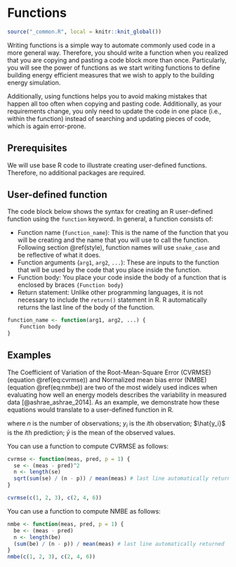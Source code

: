 # Functions

```r
source("_common.R", local = knitr::knit_global())
```

Writing functions is a simple way to automate commonly used code in a more
general way. Therefore, you should write a function when you realized that you
are copying and pasting a code block more than once. Particularly, you will see
the power of functions as we start writing functions to define building energy
efficient measures that we wish to apply to the building energy simulation.

Additionally, using functions helps you to avoid making mistakes that happen all
too often when copying and pasting code. Additionally, as your requirements
change, you only need to update the code in one place (i.e., within the
function) instead of searching and updating pieces of code, which is again
error-prone.

## Prerequisites

We will use base R code to illustrate creating user-defined functions.
Therefore, no additional packages are required.

## User-defined function

The code block below shows the syntax for creating an R user-defined function
using the `function` keyword. In general, a function consists of:

- Function name (`function_name`): This is the name of the function that you
  will be creating and the name that you will use to call the function.
  Following section \@ref(style), function names will use `snake_case` and be
  reflective of what it does.
- Function arguments (`arg1`, `arg2`, `...`): These are inputs to the function
  that will be used by the code that you place inside the function.
- Function body: You place your code inside the body of a function that is
  enclosed by braces `{Function body}`
- Return statement: Unlike other programming languages, it is not necessary to
  include the `return()` statement in R. R automatically returns the last line
  of the body of the function.

```r
function_name <- function(arg1, arg2, ...) {
    Function body
}
```

## Examples

The Coefficient of Variation of the Root-Mean-Square Error (CVRMSE) (equation
\@ref(eq:cvrmse)) and Normalized mean bias error (NMBE) (equation
\@ref(eq:nmbe)) are two of the most widely used indices when evaluating how well
an energy models describes the variability in measured data
[@ashrae_ashrae_2014]. As an example, we demonstrate how these equations would
translate to a user-defined function in R.

```{=tex}
\begin{equation} 
  \sqrt{\frac{\sum_{i=1}^{n} \left(y_i - \hat{y}_i\right)}{(n-p)}} \Big/ \bar{y}
  (\#eq:cvrmse)
\end{equation}
```
```{=tex}
\begin{equation} 
  \frac{\sum_{i=1}^{n} \left(y_i - \hat{y}_i\right)}{(n-p)\times\bar{y}}
  (\#eq:nmbe)
\end{equation}
```
where $n$ is the number of observations; $y_i$ is the $i$th observation;
$\hat{y_i}$ is the $i$th prediction; $\bar{y}$ is the mean of the observed
values.

You can use a function to compute CVRMSE as follows:

```r
cvrmse <- function(meas, pred, p = 1) {
  se <- (meas - pred)^2
  n <- length(se)
  sqrt(sum(se) / (n - p)) / mean(meas) # last line automatically returned
}

cvrmse(c(1, 2, 3), c(2, 4, 6))
```

You can use a function to compute NMBE as follows:

```r
nmbe <- function(meas, pred, p = 1) {
  be <- (meas - pred)
  n <- length(be)
  (sum(be) / (n - p)) / mean(meas) # last line automatically returned
}
nmbe(c(1, 2, 3), c(2, 4, 6))
```
